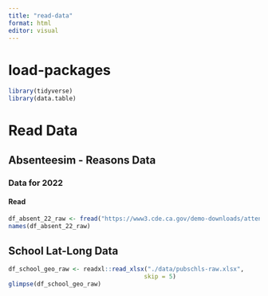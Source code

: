 ```yaml
---
title: "read-data"
format: html
editor: visual
---
```


# load-packages

```r
library(tidyverse)
library(data.table)
```

# Read Data

## Absenteesim - Reasons Data

### Data for 2022

#### Read
```r
df_absent_22_raw <- fread("https://www3.cde.ca.gov/demo-downloads/attendance/absenteeismreason22-v2.txt", data.table = F)
names(df_absent_22_raw)
```


## School Lat-Long Data

```r
df_school_geo_raw <- readxl::read_xlsx("./data/pubschls-raw.xlsx",
                                      skip = 5)
glimpse(df_school_geo_raw)
```
